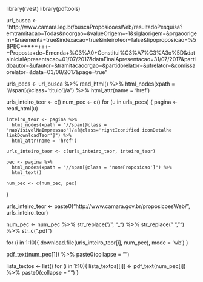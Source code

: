 library(rvest)
library(pdftools)

url_busca <- "http://www.camara.leg.br/buscaProposicoesWeb/resultadoPesquisa?emtramitacao=Todas&noorgao=&valueOrigem=-1&siglaorigem=&orgaoorigem=&naementa=true&indexacao=true&inteiroteor=false&tipoproposicao=%5BPEC++++++++-+Proposta+de+Emenda+%C3%A0+Constitui%C3%A7%C3%A3o%5D&dataInicialApresentacao=01/07/2017&dataFinalApresentacao=31/07/2017&partidoautor=&ufautor=&tramitacaoorgao=&partidorelator=&ufrelator=&comissaorelator=&data=03/08/2017&page=true"

urls_pecs <- url_busca %>%
  read_html() %>%
  html_nodes(xpath = "//span[@class='titulo']/a") %>%
  html_attr(name = 'href')


urls_inteiro_teor <- c()
num_pec <- c()
for (u in urls_pecs) {
    pagina <- read_html(u)
    
    inteiro_teor <- pagina %>%
      html_nodes(xpath = "//span[@class = 'naoVisivelNaImpressao']/a[@class='rightIconified iconDetalhe linkDownloadTeor']") %>%
      html_attr(name = 'href')
    
    urls_inteiro_teor <- c(urls_inteiro_teor, inteiro_teor)
    
    pec <- pagina %>%
      html_nodes(xpath = "//span[@class = 'nomeProposicao']") %>%
      html_text()
    
    num_pec <- c(num_pec, pec)
}

urls_inteiro_teor <- paste0("http://www.camara.gov.br/proposicoesWeb/",
                            urls_inteiro_teor)

num_pec <- num_pec %>%
  str_replace("/", "_") %>%
  str_replace(" ", "") %>%
  str_c(".pdf")

for (i in 1:10){
  download.file(urls_inteiro_teor[i], 
                num_pec), 
                mode = 'wb')
}

pdf_text(num_pec[1]) %>%
  paste0(collapse = "")

lista_textos <- list() 
for (i in 1:10){
  lista_textos[[i]] <- pdf_text(num_pec[i]) %>%
    paste0(collapse = "")
}
